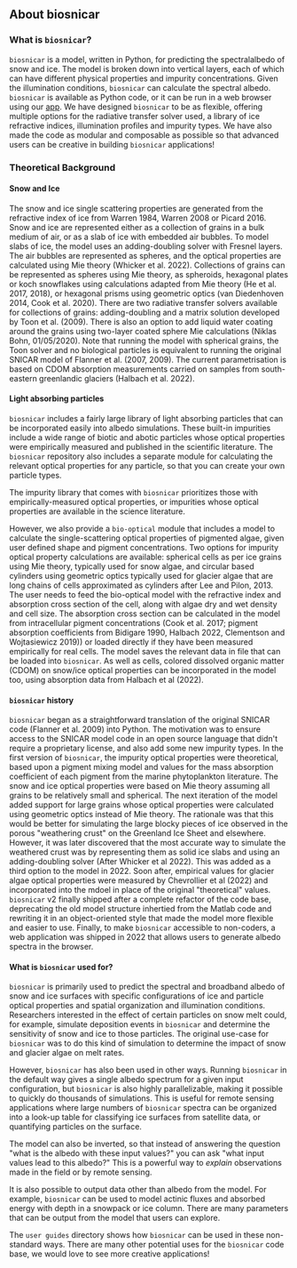 ## About biosnicar

### What is `biosnicar`?

`biosnicar` is a model, written in Python, for predicting the spectralalbedo of snow and ice. The model is broken down into vertical layers, each of which can have different physical properties and impurity concentrations. Given the illumination conditions, `biosnicar` can calculate the spectral albedo. 
`biosnicar` is available as Python code, or it can be run in a web browser using our [app](https://bit.ly/biosnicar). We have designed `biosnicar` to be as flexible, offering multiple options for the radiative transfer solver used, a library of ice refractive indices, illumination profiles and impurity types.
We have also made the code as modular and composable as possible so that advanced users can be creative in building `biosnicar` applications!

### Theoretical Background

#### Snow and Ice

The snow and ice single scattering properties are generated from the refractive index of ice from Warren 1984, Warren 2008 or Picard 2016. 
Snow and ice are represented either as a collection of grains in a bulk medium of air, or as a slab of ice with embedded air bubbles. 
To model slabs of ice, the model uses an adding-doubling solver with Fresnel layers. The air bubbles are represented as spheres, and the optical properties are calculated using Mie theory (Whicker et al. 2022). 
Collections of grains can be represented as spheres using Mie theory, as spheroids, hexagonal plates or koch snowflakes using calculations adapted from Mie theory (He et al. 2017, 2018), or hexagonal prisms using geometric optics (van Diedenhoven 2014, Cook et al. 2020).
There are two radiative transfer solvers available for collections of grains: adding-doubling and a matrix solution developed by Toon et al. (2009). 
There is also an option to add liquid water coating around the grains using two-layer coated sphere Mie calculations (Niklas Bohn, 01/05/2020). 
Note that running the model with spherical grains, the Toon solver and no biological particles is equivalent to running the original SNICAR model of Flanner et al. (2007, 2009). The current parametrisation is based on CDOM absorption measurements carried on samples from south-eastern greenlandic glaciers (Halbach et al. 2022).

#### Light absorbing particles

`biosnicar` includes a fairly large library of light absorbing particles that can be incorporated easily into albedo simulations. These built-in impurities include a wide range of biotic and abotic particles whose optical properties were empirically measured and published in the scientific literature.
The `biosnicar` repository also includes a separate module for calculating the relevant optical properties for any particle, so that you can create your own particle types.

The impurity library that comes with `biosnicar` prioritizes those with empirically-measured optical properties, or impurities whose optical properties are available in the science literature.

However, we also provide a `bio-optical` module that includes a model to calculate the single-scattering optical properties of pigmented algae, given user defined shape and pigment concentrations.
Two options for impurity optical property calculations are available: spherical cells as per ice grains using Mie theory, typically used for snow algae, and circular based cylinders using geometric optics typically used for glacier algae that are long chains of cells approximated as cylinders after Lee and Pilon, 2013. 
The user needs to feed the bio-optical model with the refractive index and absorption cross section of the cell, along with algae dry and wet density and cell size. 
The absorption cross section can be calculated in the model from intracellular pigment concentrations (Cook et al. 2017; pigment absorption coefficients from Bidigare 1990, Halbach 2022, Clementson and Wojtasiewicz 2019)) or loaded directly if they have been measured empirically for real cells. 
The model saves the relevant data in file that can be loaded into `biosnicar`.
As well as cells, colored dissolved organic matter (CDOM) on snow/ice optical properties can be incorporated in the model too, using absorption data from Halbach et al (2022).

#### `biosnicar` history

`biosnicar` began as a straightforward translation of the original SNICAR code (Flanner et al. 2009) into Python. 
The motivation was to ensure access to the SNICAR model code in an open source language that didn't require a proprietary license, and also add some new impurity types. 
In the first version of `biosnicar`, the impurity optical properties were theoretical, based upon a pigment mixing model and values for the mass absorption coefficient of each pigment from the marine phytoplankton literature. 
The snow and ice optical properties were based on Mie theory assuming all grains to be relatively small and spherical. The next iteration of the model added support for large grains whose optical properties were calculated using geometric optics instead of Mie theory. 
The rationale was that this would be better for simulating the large blocky pieces of ice observed in the porous "weathering crust" on the Greenland Ice Sheet and elsewhere. However, it was later discovered that the most accurate way to simulate the weathered crust was by representing them as solid ice slabs and using an adding-doubling solver (After Whicker et al 2022). 
This was added as a third option to the model in 2022. Soon after, empirical values for glacier algae optical properties were measured by Chevrollier et al (2022) and incorporated into the mdoel in place of the original "theoretical" values. 
`biosnicar` v2 finally shipped after a complete refactor of the code base, deprecating the old model structure inhertied from the Matlab code and rewriting it in an object-oriented style that made the model more flexible and easier to use. 
Finally, to make `biosnicar` accessible to non-coders, a web application was shipped in 2022 that allows users to generate albedo spectra in the browser. 

#### What is `biosnicar` used for?

`biosnicar` is primarily used to predict the spectral and broadband albedo of snow and ice surfaces with specific configurations of ice and particle optical properties and spatial organization and illumination conditions. 
Researchers interested in the effect of certain particles on snow melt could, for example, simulate deposition events in `biosnicar` and determine the sensitivity of snow and ice to those particles. 
The original use-case for `biosnicar` was to do this kind of simulation to determine the impact of snow and glacier algae on melt rates.

However, `biosnicar` has also been used in other ways. Running `biosnicar` in the default way gives a single albedo spectrum for a given input configuration, but `biosnicar` is also highly parallelizable, making it possible to quickly do thousands of simulations. 
This is useful for remote sensing applications where large numbers of `biosnicar` spectra can be organized into a look-up table for classifying ice surfaces from satellite data, or quantifying particles on the surface.

The model can also be inverted, so that instead of answering the question "what is the albedo with these input values?" you can ask "what input values lead to this albedo?" This is a powerful way to *explain* observations made in the field or by remote sensing.

It is also possible to output data other than albedo from the model. For example, `biosnicar` can be used to model actinic fluxes and absorbed energy with depth in a snowpack or ice column. There are many parameters that can be output from the model that users can explore.

The `user guides` directory shows how `biosnicar` can be used in these non-standard ways. There are many other potential uses for the `biosnicar` code base, we would love to see more creative applications!